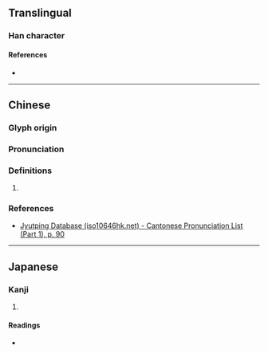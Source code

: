{{character info}}
==Translingual==

===Han character===
{{Han char|rn=37|rad=大|as=03|sn=6|four=|canj=KF,XXKF|ids=⿱大小}}

====References====
* {{Han ref|kx=0249.130|dkj=05849|dj=0509.040|hdz=10528.020|uh=5935|ud=22837}}

----

==Chinese==
{{zh-forms}}

===Glyph origin===
{{Han etym|琰}}

===Pronunciation===
{{zh-pron
|m=yǎn,jiá
|c=jim5
|mc=y
|oc=y
|cat=
}}

===Definitions===
{{zh-hanzi}}

# {{rfdef|zh|sort=大03}}

===References===
* [http://www.iso10646hk.net/jp/document/download.jsp Jyutping Database (iso10646hk.net) - Cantonese Pronunciation List (Part 1), p. 90]

----

==Japanese==

===Kanji===
{{ja-kanji|grade=|rs=大03}}

# {{rfdef|ja|sort=大03}}

====Readings====
* {{ja-readings|on=えん,とう<たう,とう<とう|kun=すすむ}}